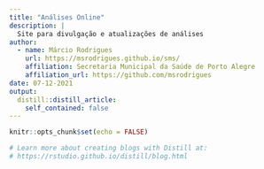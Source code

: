 ```yaml
---
title: "Análises Online"
description: |
  Site para divulgação e atualizações de análises
author:
  - name: Márcio Rodrigues 
    url: https://msrodrigues.github.io/sms/
    affiliation: Secretaria Municipal da Saúde de Porto Alegre
    affiliation_url: https://github.com/msrodrigues
date: 07-12-2021
output:
  distill::distill_article:
    self_contained: false
---
```


```r
knitr::opts_chunk$set(echo = FALSE)

# Learn more about creating blogs with Distill at:
# https://rstudio.github.io/distill/blog.html

```




